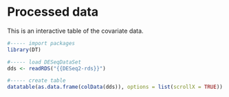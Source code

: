 # Processed data

This is an interactive table of the covariate data.

```r
#----- import packages
library(DT)

#----- load DESeqDataSet
dds <- readRDS("{{DESeq2-rds}}")

#----- create table
datatable(as.data.frame(colData(dds)), options = list(scrollX = TRUE))
```

